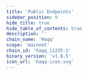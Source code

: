 ```yaml
---
title: 'Public Endpoints'
sidebar_position: 9
hide_title: true
hide_table_of_contents: true
description: ''
chain_name: 'Haqq'
scope: 'mainnet'
chain_id: 'haqq_11235-1'
binary_version: 'v1.8.5'
icon_url: 'haqq-icon.svg'
---
```



<PageTitle
  iconUrl="img/haqq-icon.svg"
  title="Haqq Public Endpoints"
  chainId="haqq_11235-1"
  version="v1.8.5"
/>

<PublicEndpoints
  chainId="haqq_11235-1"
  primaryRpcUrl="https://haqq-rpc.noders.services"
  primaryApiUrl="https://haqq-api.noders.services"
  primaryGrpcUrl="haqq-grpc.noders.services:443"
  primaryJsonRpcUrl="https://haqq-jsonrpc.noders.services"
/>